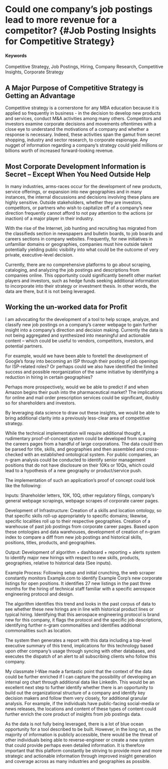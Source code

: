 # Could one company’s job postings lead to more revenue for a competitor? {#Job Posting Insights for Competitive Strategy}


#### Keywords

Competitive Strategy, Job Postings, Hiring, Company Research, Competitive Insights, Corporate Strategy


## A Major Purpose of Competitive Strategy is Getting an Advantage

Competitive strategy is a cornerstone for any MBA education because it is applied so frequently in business - in the decision to develop new products and services, conduct M&A activities among many others.  Competitors and investors examine corporate decisions and movements oftentimes with a close eye to understand the motivations of a company and whether a response is necessary.  Indeed, these activities span the gamut from secret shopping, industry and sector research, to corporate espionage.   Any nugget of information regarding a company’s strategy could yield millions or billions worth of increased forward-looking revenue.


## Most Corporate Development Information is Secret – Except When You Need Outside Help

In many industries, arms-races occur for the development of new products, service offerings, or expansion into new geographies and in many instances, the internal discussions and decisions involving these plans are highly sensitive.  Outside stakeholders, whether they are investors, competitors, or partners who wish to capitalize off of a company’s new direction frequently cannot afford to not pay attention to the actions (or inaction) of a major player in their industry.

With the rise of the Internet, job hunting and recruiting has migrated from the classifieds section in newspapers and bulletin boards, to job boards and careers sections in company websites.  Frequently, for new initiatives in unfamiliar domains or geographies, companies must hire outside talent potentially yielding public visibility into what could be the outcome of very private, executive-level decision. 

Currently, there are no comprehensive platforms to go about scraping, cataloging, and analyzing the job postings and descriptions from companies online.  This opportunity could significantly benefit other market players and investors, such as hedge funds seeking additional information to incorporate into their strategy or investment thesis.  In other words, the data are there, but it is not being leveraged.  


## Working the un-worked data for Profit

I am advocating for the development of a tool to help scrape, analyze, and classify new job postings on a company’s career webpage to gain further insight into a company’s direction and decision making.  Currently the data is not being aggregated and synthesized into meaningful and actionable content – which could be useful to vendors, competitors, investors, and potential partners.  

For example, would we have been able to foretell the development of Google’s foray into becoming an ISP through their posting of job openings for ISP-related roles?  Or perhaps could we also have identified the limited success and possible reorganization of the same initiative by identifying a reduction in hiring in certain geographies?

Perhaps more prospectively, would we be able to predict if and when Amazon begins their push into the pharmaceutical market?  The implications for online and mail order prescription services could be significant, doubly so for shareholders and investors.  

By leveraging data science to draw out these insights, we would be able to bring additional clarity into a previously less-clear area of competitive strategy.  

While the technical implementation will require additional thought, a rudimentary proof-of-concept system could be developed from scraping the careers pages from a handful of large corporations.  The data could then be parsed for title, skills, and geographies and then assembled and cross-checked with an established ontological system.  For public companies, an n-gram analysis could be conducted to identify senior management positions that do not have disclosure on their 10Ks or 10Qs, which could lead to a hypothesis of a new geography or product/service push.  

The implementation of such an application’s proof of concept could look like the following:

Inputs:
Shareholder letters, 10K, 10Q, other regulatory filings, company’s general webpage scrapings, webpage scrapes of corporate career pages.

Development of Infrastructure:
Creation of a skills and location ontology, so that specific skills roll-up appropriately to specific domains; likewise, specific localities roll up to their respective geographies.
Creation of a warehouse of past job postings from corporate career pages.
Based upon these ontologies and data warehouses, development of creation of n-gram index to compare a diff from new job postings and historical skills, positions, titles, products, and geographies.

Output:
Development of algorithm + dashboard + reporting + alerts system to identify major new hirings with respect to new skills, products, geographies, relative to historical data (See inputs).

Example Process:
Following setup and initial crunching, the web scraper constantly monitors Example.com to identify Example Corp’s new corporate listings for open positions.  It identifies 27 new listings in the past three months for the hiring of technical staff familiar with a specific aerospace engineering protocol and design.

The algorithm identifies this trend and looks in the past corpus of data to see whether these new hirings are in line with historical product lines or typical hiring.  Identifying that this aerospace engineering protocol is brand new for this company, it flags the protocol and the specific job descriptions, identifying further n-gram commonalities and identifies additional commonalities such as location.

The system then generates a report with this data including a top-level executive summary of this trend, implications for this technology based upon other company’s usage through syncing with other databases, and executes the dispatch of an alert to all subscribing clients who follow this company.  

My classmate I-Wae made a fantastic point that the context of the data could be further enriched if I can capture the possibility of developing an internal org chart through additional data like LinkedIn.  This would be an excellent next step to further identify whether there is an opportunity to build out the organizational structure of a company and identify key decision makers and follow them very closely, for additional granular analysis.  For example, if the individuals have public-facing social-media or news releases, the locations and content of these types of content could further enrich the core product of insights from job postings data.

As the data is not fully being leveraged, there is a lot of blue ocean opportunity for a tool described to be built.  However, in the long run, as the majority of information is publicly accessible, there would be the threat of other individuals being able to reverse-engineer or create a new system that could provide perhaps even detailed information.  It is therefore important that this platform constantly be striving to provide more and more strategic and actionable information through improved insight generation and coverage across as many industries and geographies as possible.  

